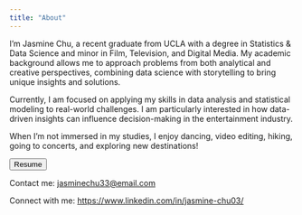 ```yaml
---
title: "About"
---
```


I'm Jasmine Chu, a recent graduate from UCLA with a degree in Statistics & Data Science and minor in Film, Television, and Digital Media. My academic background allows me to approach problems from both analytical and creative perspectives, combining data science with storytelling to bring unique insights and solutions.

Currently, I am focused on applying my skills in data analysis and statistical modeling to real-world challenges. I am particularly interested in how data-driven insights can influence decision-making in the entertainment industry.

When I'm not immersed in my studies, I enjoy dancing, video editing, hiking, going to concerts, and exploring new destinations! \newline

<button onclick="window.open('Jasmine_Chu_Resume.pdf', '_blank')" type="button" class="btn btn-link">Resume</button> \newline

Contact me: <a href="mailto:jasminechu33@email.com">jasminechu33@email.com</a> \newline

Connect with me: <a href="https://www.linkedin.com/in/jasmine-chu03/" target="_blank">https://www.linkedin.com/in/jasmine-chu03/</a>
